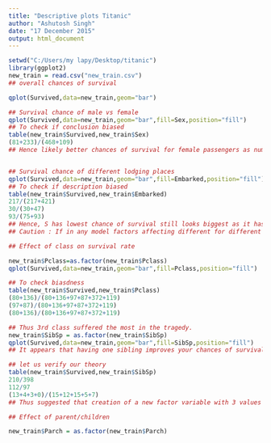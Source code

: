 ```yaml
---
title: "Descriptive plots Titanic"
author: "Ashutosh Singh"
date: "17 December 2015"
output: html_document
---
```

```r
setwd("C:/Users/my lapy/Desktop/titanic")
library(ggplot2)
new_train = read.csv("new_train.csv")
## overall chances of survival

qplot(Survived,data=new_train,geom="bar")

## Survival chance of male vs female
qplot(Survived,data=new_train,geom="bar",fill=Sex,position="fill")
## To check if conclusion biased
table(new_train$Survived,new_train$Sex)
(81+233)/(468+109)
## Hence likely better chances of survival for female passengers as number of female passengers almost half of male passengers still higher count in survival list


## Survival chance of different lodging places
qplot(Survived,data=new_train,geom="bar",fill=Embarked,position="fill")
## To check if description biased
table(new_train$Survived,new_train$Embarked)
217/(217+421)
30/(30+47)
93/(75+93)
## Hence, S has lowest chance of survival still looks biggest as it has strength of numbers
## Caution : If in any model factors affecting different for different places, s will heavily dominate. So, suggested that cluster according to requirement

## Effect of class on survival rate

new_train$Pclass=as.factor(new_train$Pclass)
qplot(Survived,data=new_train,geom="bar",fill=Pclass,position="fill")

## To check biasdness
table(new_train$Survived,new_train$Pclass)
(80+136)/(80+136+97+87+372+119)
(97+87)/(80+136+97+87+372+119)
(80+136)/(80+136+97+87+372+119)

## Thus 3rd class suffered the most in the tragedy.
new_train$SibSp = as.factor(new_train$SibSp)
qplot(Survived,data=new_train,geom="bar",fill=SibSp,position="fill")
## It appears that having one sibling improves your chances of survival; whereas you are better off alone than having more than one sibling

## let us verify our theory
table(new_train$Survived,new_train$SibSp)
210/398
112/97
(13+4+3+0)/(15+12+15+5+7)
## Thus suggested that creation of a new factor variable with 3 values : no siblings, one sibling and more than one sibling

## Effect of parent/children

new_train$Parch = as.factor(new_train$Parch)

```